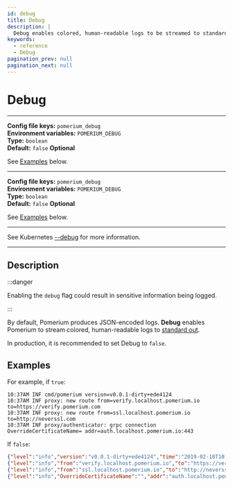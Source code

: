 ```yaml
---
id: debug
title: Debug
description: |
  Debug enables colored, human-readable logs to be streamed to standard out.
keywords:
  - reference
  - Debug
pagination_prev: null
pagination_next: null
---
```



# Debug

<Tabs>
<TabItem value="Core" label="Core">

---

**Config file keys:** `pomerium_debug` <br/>
**Environment variables:** `POMERIUM_DEBUG` <br/>
**Type:** `boolean` <br/>
**Default:** `false`
**Optional**

See [Examples](#examples) below.

</TabItem>
<TabItem value="Enterprise" label="Enterprise">

---

**Config file keys:** `pomerium_debug` <br/>
**Environment variables:** `POMERIUM_DEBUG` <br/>
**Type:** `boolean` <br/>
**Default:** `false`
**Optional**

See [Examples](#examples) below.

</TabItem>
<TabItem value="Kubernetes" label="Kubernetes">

---

See Kubernetes [--debug](docs/deploying/k8s/install#runtime-parameters) for more information.

</TabItem>
</Tabs>

---

##  Description

:::danger

Enabling the `debug` flag could result in sensitive information being logged.

:::

By default, Pomerium produces JSON-encoded logs. **Debug** enables Pomerium to stream colored, human-readable logs to [standard out](https://en.wikipedia.org/wiki/Standard_streams#Standard_output_(stdout)).

In production, it is recommended to set Debug to `false`.

## Examples

For example, if `true`:

```log
10:37AM INF cmd/pomerium version=v0.0.1-dirty+ede4124
10:37AM INF proxy: new route from=verify.localhost.pomerium.io to=https://verify.pomerium.com
10:37AM INF proxy: new route from=ssl.localhost.pomerium.io to=http://neverssl.com
10:37AM INF proxy/authenticator: grpc connection OverrideCertificateName= addr=auth.localhost.pomerium.io:443
```

If `false`:

```json
{"level":"info","version":"v0.0.1-dirty+ede4124","time":"2019-02-18T10:41:03-08:00","message":"cmd/pomerium"}
{"level":"info","from":"verify.localhost.pomerium.io","to":"https://verify.pomerium.com","time":"2019-02-18T10:41:03-08:00","message":"proxy: new route"}
{"level":"info","from":"ssl.localhost.pomerium.io","to":"http://neverssl.com","time":"2019-02-18T10:41:03-08:00","message":"proxy: new route"}
{"level":"info","OverrideCertificateName":"","addr":"auth.localhost.pomerium.io:443","time":"2019-02-18T10:41:03-08:00","message":"proxy/authenticator: grpc connection"}
```
